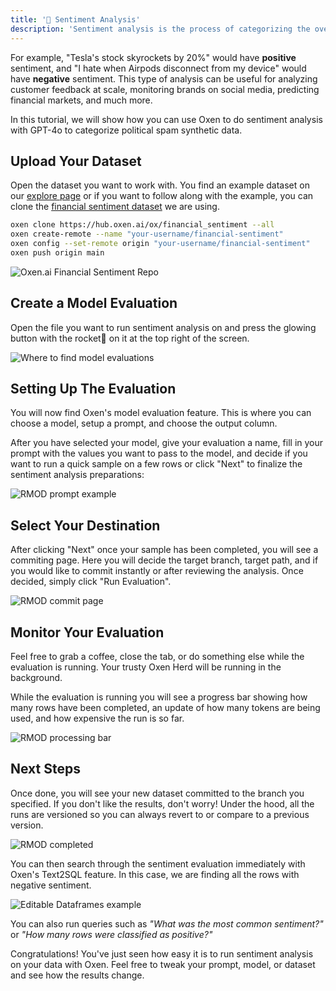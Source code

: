 ```yaml
---
title: '🧐 Sentiment Analysis'
description: 'Sentiment analysis is the process of categorizing the overall feeling and opinion of a piece of text. Usually it is broken down into multiple categories such as positive, negative, and neutral.'
---
```


For example, "Tesla's stock skyrockets by 20%" would have __positive__ sentiment, and "I hate when Airpods disconnect from my device" would have __negative__ sentiment. This type of analysis can be useful for analyzing customer feedback at scale, monitoring brands on social media, predicting financial markets, and much more.

In this tutorial, we will show how you can use Oxen to do sentiment analysis with GPT-4o to categorize political spam synthetic data.

## Upload Your Dataset

Open the dataset you want to work with. You find an example dataset on our [explore page](https://www.oxen.ai/explore) or if you want to follow along with the example, you can clone the [financial sentiment dataset](https://www.oxen.ai/ox/financial_sentiment) we are using.

```bash
oxen clone https://hub.oxen.ai/ox/financial_sentiment --all
oxen create-remote --name "your-username/financial-sentiment"
oxen config --set-remote origin "your-username/financial-sentiment"
oxen push origin main
```

<img
  className="block"
  src="/images/financial_sentiment_dataset.png"
  alt="Oxen.ai Financial Sentiment Repo"
/>

## Create a Model Evaluation

Open the file you want to run sentiment analysis on and press the glowing button with the rocket🚀 on it at the top right of the screen.


<img
  className="block"
  src="/images/rmod_button.png"
  alt="Where to find model evaluations"
/>

## Setting Up The Evaluation

You will now find Oxen's model evaluation feature. This is where you can choose a model, setup a prompt, and choose the output column.

After you have selected your model, give your evaluation a name, fill in your prompt with the values you want to pass to the model, and decide if you want to run a quick sample on a few rows or click "Next" to finalize the sentiment analysis preparations:

<img
  className="block"
  src="/images/rmod_prompt.png"
  alt="RMOD prompt example"
/>

## Select Your Destination

After clicking "Next" once your sample has been completed, you will see a commiting page. Here you will decide the target branch, target path, and if you would like to commit instantly or after reviewing the analysis. Once decided, simply click "Run Evaluation".

<img
  className="block"
  src="/images/rmod_commit_page.png"
  alt="RMOD commit page"
/>

## Monitor Your Evaluation

Feel free to grab a coffee, close the tab, or do something else while the evaluation is running. Your trusty Oxen Herd will be running in the background.

While the evaluation is running you will see a progress bar showing how many rows have been completed, an update of how many tokens are being used, and how expensive the run is so far.


<img
  className="block"
  src="/images/rmod_status_bar.png"
  alt="RMOD processing bar"
/>

## Next Steps

Once done, you will see your new dataset committed to the branch you specified. If you don't like the results, don't worry! Under the hood, all the runs are versioned so you can always revert to or compare to a previous version.


<img
  className="block"
  src="/images/rmod_final_page.png"
  alt="RMOD completed"
/>

You can then search through the sentiment evaluation immediately with Oxen's Text2SQL feature. In this case, we are finding all the rows with negative sentiment.

<img
  className="block"
  src="/images/editable_df.png"
  alt="Editable Dataframes example"
/>

You can also run queries such as *"What was the most common sentiment?"* or *"How many rows were classified as positive?"*

Congratulations! You've just seen how easy it is to run sentiment analysis on your data with Oxen. Feel free to tweak your prompt, model, or dataset and see how the results change.